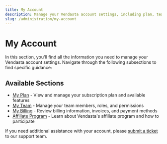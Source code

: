 ```yaml
---
title: My Account
description: Manage your Vendasta account settings, including plan, team, billing, and affiliate program
slug: /administration/my-account
---
```


# My Account

In this section, you'll find all the information you need to manage your Vendasta account settings. Navigate through the following subsections to find specific guidance:

## Available Sections

- [My Plan](./my-plan/index.mdx) - View and manage your subscription plan and available features
- [My Team](./my-team/index.mdx) - Manage your team members, roles, and permissions
- [My Billing](./my-billing/index.mdx) - Review billing information, invoices, and payment methods
- [Affiliate Program](./affiliate-program/index.mdx) - Learn about Vendasta's affiliate program and how to participate

If you need additional assistance with your account, please [submit a ticket](https://support.vendasta.com/hc/en-us/requests/new) to our support team.